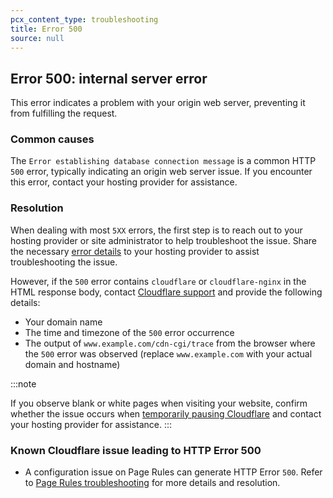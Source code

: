 ```yaml
---
pcx_content_type: troubleshooting
title: Error 500
source: null
---
```


## Error 500: internal server error

This error indicates a problem with your origin web server, preventing it from fulfilling the request.

### Common causes

The `Error establishing database connection message` is a common HTTP `500` error, typically indicating an origin web server issue. If you encounter this error, contact your hosting provider for assistance.

### Resolution

When dealing with most `5XX` errors, the first step is to reach out to your hosting provider or site administrator to help troubleshoot the issue. Share the necessary [error details](/support/troubleshooting/http-status-codes/cloudflare-5xx-errors/#required-error-details-for-hosting-provider) to your hosting provider to assist troubleshooting the issue.

However, if the `500` error contains `cloudflare` or `cloudflare-nginx` in the HTML response body, contact [Cloudflare support](/support/contacting-cloudflare-support/) and provide the following details:

- Your domain name
- The time and timezone of the `500` error occurrence
- The output of `www.example.com/cdn-cgi/trace` from the browser where the `500` error was observed (replace `www.example.com` with your actual domain and hostname)

:::note

If you observe blank or white pages when visiting your website, confirm whether the issue occurs when [temporarily pausing Cloudflare](/fundamentals/manage-domains/pause-cloudflare/) and contact your hosting provider for assistance.
:::

### Known Cloudflare issue leading to HTTP Error 500

- A configuration issue on Page Rules can generate HTTP Error `500`. Refer to [Page Rules troubleshooting](/rules/page-rules/troubleshooting/general/#error-500-internal-server-error) for more details and resolution.
